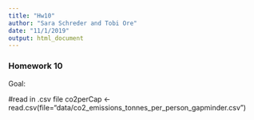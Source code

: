 ```yaml
---
title: "Hw10"
author: "Sara Schreder and Tobi Ore"
date: "11/1/2019"
output: html_document
---
```

### Homework 10
Goal: 

#read in .csv file
co2perCap <- read.csv(file="data/co2_emissions_tonnes_per_person_gapminder.csv")

